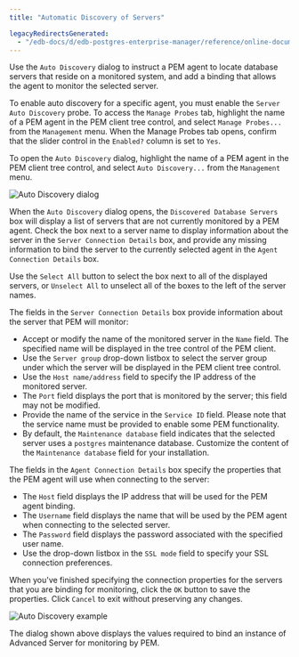 ```yaml
---
title: "Automatic Discovery of Servers"

legacyRedirectsGenerated:
  - "/edb-docs/d/edb-postgres-enterprise-manager/reference/online-documentation/8.0/auto_discovery_dialog.html"
---
```


Use the `Auto Discovery` dialog to instruct a PEM agent to locate database servers that reside on a monitored system, and add a binding that allows the agent to monitor the selected server.

To enable auto discovery for a specific agent, you must enable the `Server Auto Discovery` probe. To access the `Manage Probes` tab, highlight the name of a PEM agent in the PEM client tree control, and select `Manage Probes...` from the `Management` menu. When the Manage Probes tab opens, confirm that the slider control in the `Enabled?` column is set to `Yes`.

To open the `Auto Discovery` dialog, highlight the name of a PEM agent in the PEM client tree control, and select `Auto Discovery...` from the `Management` menu.

![Auto Discovery dialog](../images/auto_discovery.png)

When the `Auto Discovery` dialog opens, the `Discovered Database Servers` box will display a list of servers that are not currently monitored by a PEM agent. Check the box next to a server name to display information about the server in the `Server Connection Details` box, and provide any missing information to bind the server to the currently selected agent in the `Agent Connection Details` box.

Use the `Select All` button to select the box next to all of the displayed servers, or `Unselect All` to unselect all of the boxes to the left of the server names.

The fields in the `Server Connection Details` box provide information about the server that PEM will monitor:

-   Accept or modify the name of the monitored server in the `Name` field. The specified name will be displayed in the tree control of the PEM client.
-   Use the `Server group` drop-down listbox to select the server group under which the server will be displayed in the PEM client tree control.
-   Use the `Host name/address` field to specify the IP address of the monitored server.
-   The `Port` field displays the port that is monitored by the server; this field may not be modified.
-   Provide the name of the service in the `Service ID` field. Please note that the service name must be provided to enable some PEM functionality.
-   By default, the `Maintenance database` field indicates that the selected server uses a `postgres` maintenance database. Customize the content of the `Maintenance database` field for your installation.

The fields in the `Agent Connection Details` box specify the properties that the PEM agent will use when connecting to the server:

-   The `Host` field displays the IP address that will be used for the PEM agent binding.
-   The `Username` field displays the name that will be used by the PEM agent when connecting to the selected server.
-   The `Password` field displays the password associated with the specified user name.
-   Use the drop-down listbox in the `SSL mode` field to specify your SSL connection preferences.

When you've finished specifying the connection properties for the servers that you are binding for monitoring, click the `OK` button to save the properties. Click `Cancel` to exit without preserving any changes.

![Auto Discovery example](../images/auto_discovery_example.png)

The dialog shown above displays the values required to bind an instance of Advanced Server for monitoring by PEM.
